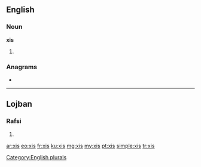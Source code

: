 ==English==

===Noun===
'''xis'''

# {{plural of|xi}}

===Anagrams===
* {{l|en|six}}

[[Category:English plurals]]

----

==Lojban==

===Rafsi===
{{jbo-rafsi}}

# {{rafsi of|xriso}}

[[ar:xis]]
[[eo:xis]]
[[fr:xis]]
[[ku:xis]]
[[mg:xis]]
[[my:xis]]
[[pt:xis]]
[[simple:xis]]
[[tr:xis]]